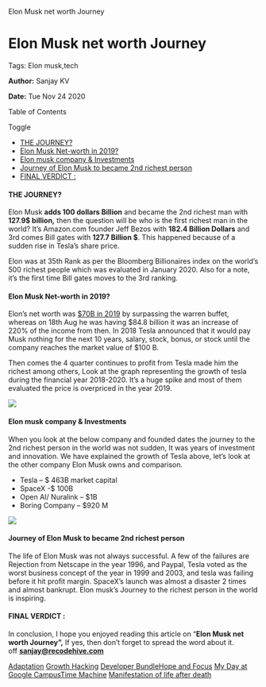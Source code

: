    Elon Musk net worth Journey

Elon Musk net worth Journey
===========================

Tags: Elon musk,tech

**Author:** Sanjay KV

**Date:** Tue Nov 24 2020

Table of Contents

Toggle

*   [THE JOURNEY?](https://recodehive.com/elon-musk-net-worth-the-second-richest/#THE_JOURNEY "THE JOURNEY?")
*   [Elon Musk Net-worth in 2019?](https://recodehive.com/elon-musk-net-worth-the-second-richest/#Elon_Musk_Net-worth_in_2019 "Elon Musk Net-worth in 2019?")
*   [Elon musk company & Investments](https://recodehive.com/elon-musk-net-worth-the-second-richest/#Elon_musk_company_Investments "Elon musk company & Investments")
*   [Journey of Elon Musk to became 2nd richest person](https://recodehive.com/elon-musk-net-worth-the-second-richest/#Journey_of_Elon_Musk_to_became_2nd_richest_person "Journey of Elon Musk to became 2nd richest person")
*   [FINAL VERDICT :](https://recodehive.com/elon-musk-net-worth-the-second-richest/#FINAL_VERDICT "FINAL VERDICT :")

#### THE JOURNEY?

Elon Musk **adds 100 dollars Billion** and became the 2nd richest man with **127.9$ billion,** then the question will be who is the first richest man in the world? It’s Amazon.com founder Jeff Bezos with **182.4 Billion Dollars** and 3rd comes Bill gates with **127.7 Billion $**. This happened because of a sudden rise in Tesla’s share price.

Elon was at 35th Rank as per the Bloomberg Billionaires index on the world’s 500 richest people which was evaluated in January 2020. Also for a note, it’s the first time Bill gates moves to the 3rd ranking.

#### Elon Musk Net-worth in 2019?

Elon’s net worth was [$70B in 2019](https://fortune.com/2020/07/10/elon-musk-net-worth-warren-buffett-worth-tesla-stock-tsla-list-worlds-richest-people-billionaires/) by surpassing the warren buffet, whereas on 18th Aug he was having $84.8 billion it was an increase of 220% of the income from then. In 2018 Tesla announced that it would pay Musk nothing for the next 10 years, salary, stock, bonus, or stock until the company reaches the market value of $100 B.

Then comes the 4 quarter continues to profit from Tesla made him the richest among others, Look at the graph representing the growth of tesla during the financial year 2018-2020. It’s a huge spike and most of them evaluated the price is overpriced in the year 2019.

![](https://recodehive.com/wp-content/uploads/2020/11/Colorful-Modern-Illustrated-Learning-and-Technology-School-Project-Education-Presentation-1024x576.png)

#### Elon musk company & Investments

When you look at the below company and founded dates the journey to the 2nd richest person in the world was not sudden, It was years of investment and innovation. We have explained the growth of Tesla above, let’s look at the other company Elon Musk owns and comparison.

*   Tesla – $ 463B market capital
*   SpaceX -$ 100B
*   Open AI/ Nuralink – $1B
*   Boring Company – $920 M

![](https://recodehive.com/wp-content/uploads/2020/11/Blue-and-White-Comparison-Chart-Presentation-1024x576.jpg)

#### Journey of Elon Musk to became 2nd richest person

The life of Elon Musk was not always successful. A few of the failures are Rejection from Netscape in the year 1996, and Paypal, Tesla voted as the worst business concept of the year in 1999 and 2003, and tesla was failing before it hit profit margin. SpaceX’s launch was almost a disaster 2 times and almost bankrupt. Elon musk’s Journey to the richest person in the world is inspiring.

#### FINAL VERDICT :

In conclusion, I hope you enjoyed reading this article on “**Elon Musk net worth Journey”,** If yes, then don’t forget to spread the word about it. off **[sanjay@recodehive.com](https://recodehive.com/about-us/)**

[Adaptation](https://recodehive.com/the-adaptation/) [Growth Hacking](https://recodehive.com/tag/growth-hacking/) [Developer Bundle](https://recodehive.com/category/dev-labs/)[Hope and Focus](https://recodehive.com/hopeandfocus/) [My Day at Google Campus](https://recodehive.com/my-day-at-google-campus-hyderabad/)[Time Machine](https://recodehive.com/time-machine-2-0/) [Manifestation of life after death](https://recodehive.com/the-manifestation-of-life-after-death/)